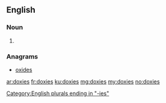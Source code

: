 ==English==

===Noun===
{{head|en|plural}}

# {{plural of|doxy|lang=en|nocat=1}}

===Anagrams===
* [[oxides#English|oxides]]

[[Category:English plurals ending in "-ies"]]

[[ar:doxies]]
[[fr:doxies]]
[[ku:doxies]]
[[mg:doxies]]
[[my:doxies]]
[[no:doxies]]